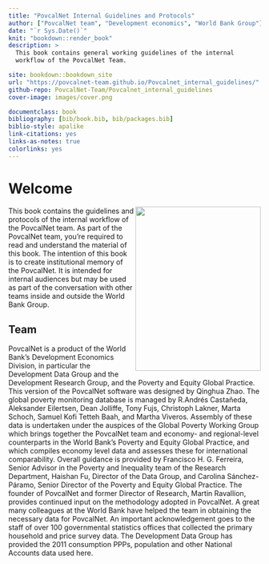 ---
title: "PovcalNet Internal Guidelines and Protocols" 
author: ["PovcalNet team", "Development economics", "World Bank Group"]
date: "`r Sys.Date()`" 
knit: "bookdown::render_book"
description: >
  This book contains general working guidelines of the internal 
  workflow of the PovcalNet Team. 

site: bookdown::bookdown_site
url: "https://povcalnet-team.github.io/Povcalnet_internal_guidelines/"
github-repo: PovcalNet-Team/Povcalnet_internal_guidelines
cover-image: images/cover.png

documentclass: book 
bibliography: [bib/book.bib, bib/packages.bib] 
biblio-style: apalike 
link-citations: yes
links-as-notes: true
colorlinks: yes
---

# Welcome {-}

<img src="images/cover.jpg" width="250" height="328" align="right" alt="" class="cover" /> This book contains the  guidelines and protocols of the internal workflow of the PovcalNet team. As part of the PovcalNet team, you're required to read and understand the material of this book. The intention of this book is to create institutional memory of the PovcalNet. It is intended for internal audiences but may be used as part of the conversation with other teams inside and outside the World Bank Group.

## Team {-}

PovcalNet is a product of the World Bank's Development Economics Division, in particular the Development Data Group and the Development Research Group, and the Poverty and Equity Global Practice. This version of the PovcalNet software was designed by Qinghua Zhao. The global poverty monitoring database is managed by R.Andrés Castañeda, Aleksander Eilertsen, Dean Jolliffe, Tony Fujs, Christoph Lakner, Marta Schoch, Samuel Kofi Tetteh Baah, and Martha Viveros. Assembly of these data is undertaken under the auspices of the Global Poverty Working Group which brings together the PovcalNet team and economy- and regional-level counterparts in the World Bank’s Poverty and Equity Global Practice, and which compiles economy level data and assesses these for international comparability. Overall guidance is provided by Francisco H. G. Ferreira, Senior Advisor in the Poverty and Inequality team of the Research Department, Haishan Fu, Director of the Data Group, and Carolina Sánchez-Páramo, Senior Director of the Poverty and Equity Global Practice. The founder of PovcalNet and former Director of Research, Martin Ravallion, provides continued input on the methodology adopted in PovcalNet. A great many colleagues at the World Bank have helped the team in obtaining the necessary data for PovcalNet. An important acknowledgement goes to the staff of over 100 governmental statistics offices that collected the primary household and price survey data. The Development Data Group has provided the 2011 consumption PPPs, population and other National Accounts data used here.
